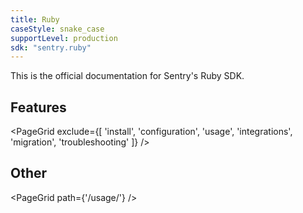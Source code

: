 ```yaml
---
title: Ruby
caseStyle: snake_case
supportLevel: production
sdk: "sentry.ruby"
---
```


This is the official documentation for Sentry's Ruby SDK.

## Features

<PageGrid exclude={[
  'install',
  'configuration',
  'usage',
  'integrations',
  'migration',
  'troubleshooting'
]} />

## Other

<PageGrid path={'/usage/'} />
